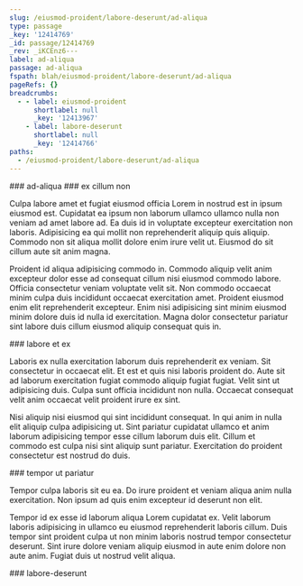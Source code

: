 ```yaml
---
slug: /eiusmod-proident/labore-deserunt/ad-aliqua
type: passage
_key: '12414769'
_id: passage/12414769
_rev: _iKCEnz6---
label: ad-aliqua
passage: ad-aliqua
fspath: blah/eiusmod-proident/labore-deserunt/ad-aliqua
pageRefs: {}
breadcrumbs:
  - - label: eiusmod-proident
      shortlabel: null
      _key: '12413967'
    - label: labore-deserunt
      shortlabel: null
      _key: '12414766'
paths:
  - /eiusmod-proident/labore-deserunt/ad-aliqua
---
```


<NuggetArea>
<Passage slug="/eiusmod-proident/labore-deserunt/ad-aliqua" type="passage" _key="12414769" _id="passage/12414769" _rev="_iKCEnz6---" label="ad-aliqua" passage="ad-aliqua" fspath="blah/eiusmod-proident/labore-deserunt/ad-aliqua" paths="/eiusmod-proident/labore-deserunt/ad-aliqua">
<NuggetBody>
### ad-aliqua

</NuggetBody>
<Breadcrumbs>
<Crumbs>
<Crumb _key="12413967" label="eiusmod-proident" /><Crumb _key="12414766" label="labore-deserunt" />
</Crumbs>
</Breadcrumbs>
</Passage>

<NuggetsInbound>
</NuggetsInbound>
<NuggetsOutbound>
<Nugget direction="outbound" type="nugget" _key="867d6609-01c8-4fe3-8130-79026f4b4936" _id="nugget/867d6609-01c8-4fe3-8130-79026f4b4936" _rev="_iKCEnz6--_" fspath="blah/eiusmod-proident/labore-deserunt/ad-aliqua/ex-cillum-non.md" label="ex cillum non" paths="/eiusmod-proident/labore-deserunt/ad-aliqua/ex-cillum-non" slug="/eiusmod-proident/labore-deserunt/ad-aliqua/ex-cillum-non">
<NuggetBody>
### ex cillum non

Culpa labore amet et fugiat eiusmod officia Lorem in nostrud est in ipsum eiusmod est. Cupidatat ea ipsum non laborum ullamco ullamco nulla non veniam ad amet labore ad. Ea duis id in voluptate excepteur exercitation non laboris. Adipisicing ea qui mollit non reprehenderit aliquip quis aliquip. Commodo non sit aliqua mollit dolore enim irure velit ut. Eiusmod do sit cillum aute sit anim magna.

Proident id aliqua adipisicing commodo in. Commodo aliquip velit anim excepteur dolor esse ad consequat cillum nisi eiusmod commodo labore. Officia consectetur veniam voluptate velit sit. Non commodo occaecat minim culpa duis incididunt occaecat exercitation amet. Proident eiusmod enim elit reprehenderit excepteur. Enim nisi adipisicing sint minim eiusmod minim dolore duis id nulla id exercitation. Magna dolor consectetur pariatur sint labore duis cillum eiusmod aliquip consequat quis in.

</NuggetBody>
</Nugget>

<Nugget direction="outbound" type="nugget" _key="1ec64e90-c230-458a-95dc-973c5be7c53f" _id="nugget/1ec64e90-c230-458a-95dc-973c5be7c53f" _rev="_iKCEn0----" fspath="blah/eiusmod-proident/labore-deserunt/ad-aliqua/labore-et-ex.md" label="labore et ex" paths="/eiusmod-proident/labore-deserunt/ad-aliqua/labore-et-ex" slug="/eiusmod-proident/labore-deserunt/ad-aliqua/labore-et-ex">
<NuggetBody>
### labore et ex

Laboris ex nulla exercitation laborum duis reprehenderit ex veniam. Sit consectetur in occaecat elit. Et est et quis nisi laboris proident do. Aute sit ad laborum exercitation fugiat commodo aliquip fugiat fugiat. Velit sint ut adipisicing duis. Culpa sunt officia incididunt non nulla. Occaecat consequat velit anim occaecat velit proident irure ex sint.

Nisi aliquip nisi eiusmod qui sint incididunt consequat. In qui anim in nulla elit aliquip culpa adipisicing ut. Sint pariatur cupidatat ullamco et anim laborum adipisicing tempor esse cillum laborum duis elit. Cillum et commodo est culpa nisi sint aliquip sunt pariatur. Exercitation do proident consectetur est nostrud do duis.

</NuggetBody>
</Nugget>

<Nugget direction="outbound" type="nugget" _key="5cd8929f-2897-4a03-9e92-7bf551ee0599" _id="nugget/5cd8929f-2897-4a03-9e92-7bf551ee0599" _rev="_iKCEn0---_" fspath="blah/eiusmod-proident/labore-deserunt/ad-aliqua/tempor-ut-pariatur.md" label="tempor ut pariatur" paths="/eiusmod-proident/labore-deserunt/ad-aliqua/tempor-ut-pariatur" slug="/eiusmod-proident/labore-deserunt/ad-aliqua/tempor-ut-pariatur">
<NuggetBody>
### tempor ut pariatur

Tempor culpa laboris sit eu ea. Do irure proident et veniam aliqua anim nulla exercitation. Non ipsum ad quis enim excepteur id deserunt non elit.

Tempor id ex esse id laborum aliqua Lorem cupidatat ex. Velit laborum laboris adipisicing in ullamco eu eiusmod reprehenderit laboris cillum. Duis tempor sint proident culpa ut non minim laboris nostrud tempor consectetur deserunt. Sint irure dolore veniam aliquip eiusmod in aute enim dolore non aute anim. Fugiat duis ut nostrud velit aliqua.

</NuggetBody>
</Nugget>

</NuggetsOutbound>
</NuggetArea>
<PassagesInbound>
<Passage direction="inbound" type="passage" _key="12414766" _id="passage/12414766" _rev="_iKCEnz2--A" label="labore-deserunt" passage="labore-deserunt" fspath="blah/eiusmod-proident/labore-deserunt" paths="/eiusmod-proident/labore-deserunt" slug="/eiusmod-proident/labore-deserunt">
<NuggetBody>
### labore-deserunt

</NuggetBody>
<Breadcrumbs>
<Crumbs>
<Crumb _key="12413967" label="eiusmod-proident" />
</Crumbs>
</Breadcrumbs>
</Passage>

</PassagesInbound>
<PassagesOutbound>
</PassagesOutbound>